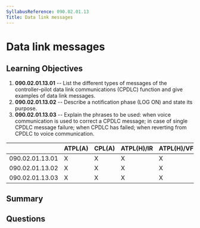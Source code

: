 ```yaml
---
SyllabusReference: 090.02.01.13
Title: Data link messages
---
```


# Data link messages

## Learning Objectives

1. **090.02.01.13.01** -- List the different types of messages of the controller–pilot data link communications (CPDLC) function and give examples of data link messages.
2. **090.02.01.13.02** -- Describe a notification phase (LOG ON) and state its purpose.
3. **090.02.01.13.03** -- Explain the phrases to be used: when voice communication is used to correct a CPDLC message; in case of single CPDLC message failure; when CPDLC has failed; when reverting from CPDLC to voice communication.

|                 | ATPL(A) | CPL(A) | ATPL(H)/IR | ATPL(H)/VFR | CPL(H) | IR  | CBIR(A) |
| --------------- | ------- | ------ | ---------- | ----------- | ------ | --- | ------- |
| 090.02.01.13.01 | X       | X      | X          | X           | X      | X   | X       |
| 090.02.01.13.02 | X       | X      | X          | X           | X      | X   | X       |
| 090.02.01.13.03 | X       | X      | X          | X           | X      | X   | X       |

## Summary

## Questions
